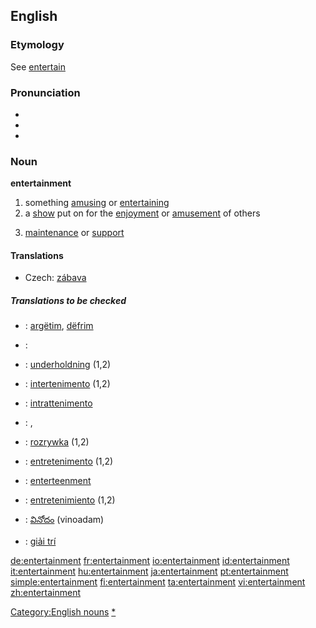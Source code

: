 ==English==

===Etymology===
See [[entertain]]

===Pronunciation===
*{{IPA|/ɛntɝˈteɪnəmt/}}
*{{audio|en-us-entertainment.ogg|Audio (US)}}
*{{audio|en-us-entertainment1.ogg|Audio (US)}}

===Noun===
'''entertainment'''

# something [[amusing]] or [[entertaining]]
# a [[show]] put on for the [[enjoyment]] or [[amusement]] of others
# {{obsolete}} [[maintenance]] or [[support]]

====Translations====
{{trans-top|something amusing or entertaining}}
*Czech: [[zábava]] {{f}}
{{trans-mid}}
{{trans-bottom}}
=====Translations to be checked=====
{{checktrans}}
<!--added {{ttbc}}s here.-->

*{{ttbc|Albanian}}: [[argëtim]], [[dëfrim]]
*{{ttbc|Arabic}}: {{ARchar|[[لهو]]}}
*{{ttbc|Danish}}: [[underholdning]] (1,2)
*{{ttbc|Interlingua}}: [[intertenimento]] (1,2)
*{{ttbc|Italian}}: [[intrattenimento]] {{m}}
*{{ttbc|Kurdish}}: {{KUchar|[[ئاهه‌نگ]]}}, {{KUchar|[[رابواردن]]}}
*{{ttbc|Polish}}: [[rozrywka]] {{m}} (1,2)

*{{ttbc|Portuguese}}: [[entretenimento]] {{m}} (1,2)
*{{ttbc|Scots}}: [[enterteenment]]
*{{ttbc|Spanish}}: [[entretenimiento]] {{m}} (1,2)
*{{ttbc|Telugu}}: [[వినోదం]] (vinoadam)
*{{ttbc|Vietnamese}}: [[giải trí]]


[[Category:English nouns]]
[[Category:Entertainment|*]]

[[de:entertainment]]
[[fr:entertainment]]
[[io:entertainment]]
[[id:entertainment]]
[[it:entertainment]]
[[hu:entertainment]]
[[ja:entertainment]]
[[pt:entertainment]]
[[simple:entertainment]]
[[fi:entertainment]]
[[ta:entertainment]]
[[vi:entertainment]]
[[zh:entertainment]]